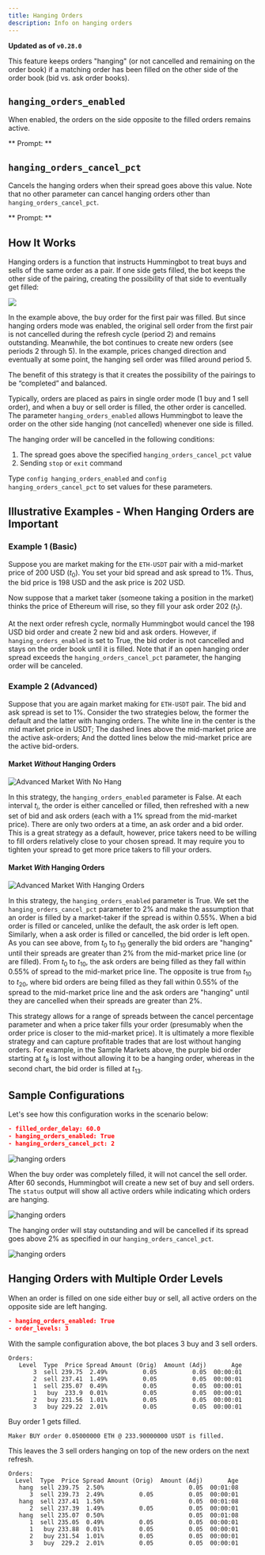 ```yaml
---
title: Hanging Orders
description: Info on hanging orders
---
```



**Updated as of `v0.28.0`**

This feature keeps orders "hanging" (or not cancelled and remaining on the order book) if a matching order has been filled on the other side of the order book (bid vs. ask order books).

## `hanging_orders_enabled`

When enabled, the orders on the side opposite to the filled orders remains active.

** Prompt: **

<Prompt
  prompt="Do you want to enable hanging orders? (Yes/No)"
  response=">>> Yes"
/>

## `hanging_orders_cancel_pct`

Cancels the hanging orders when their spread goes above this value. Note that no other parameter can cancel hanging orders other than `hanging_orders_cancel_pct`.

** Prompt: **

<Prompt
  prompt="At what spread percentage (from mid price) will hanging orders be canceled?"
  response=">>> "
/>

## How It Works

Hanging orders is a function that instructs Hummingbot to treat buys and sells of the same order as a pair. If one side gets filled, the bot keeps the other side of the pairing, creating the possibility of that side to eventually get filled:

![](img/hanging-orders.png)

In the example above, the buy order for the first pair was filled. But since hanging orders mode was enabled, the original sell order from the first pair is not cancelled during the refresh cycle (period 2) and remains outstanding. Meanwhile, the bot continues to create new orders (see periods 2 through 5). In the example, prices changed direction and eventually at some point, the hanging sell order was filled around period 5.

The benefit of this strategy is that it creates the possibility of the pairings to be “completed” and balanced.

Typically, orders are placed as pairs in single order mode (1 buy and 1 sell order), and when a buy or sell order is filled, the other order is cancelled. The parameter `hanging_orders_enabled` allows Hummingbot to leave the order on the other side hanging (not cancelled) whenever one side is filled.

The hanging order will be cancelled in the following conditions:

1. The spread goes above the specified `hanging_orders_cancel_pct` value
2. Sending `stop` or `exit` command

Type `config hanging_orders_enabled` and `config hanging_orders_cancel_pct` to set values for these parameters.

## Illustrative Examples - When Hanging Orders are Important

### Example 1 (Basic)

Suppose you are market making for the `ETH-USDT` pair with a mid-market price of 200 USD ($t_0$). You set your bid spread and ask spread to 1%. Thus, the bid price is 198 USD and the ask price is 202 USD.

Now suppose that a market taker (someone taking a position in the market) thinks the price of Ethereum will rise, so they fill your ask order 202 ($t_1$).

At the next order refresh cycle, normally Hummingbot would cancel the 198 USD bid order and create 2 new bid and ask orders. However, if `hanging_orders_enabled` is set to True, the bid order is not cancelled and stays on the order book until it is filled. Note that if an open hanging order spread exceeds the `hanging_orders_cancel_pct` parameter, the hanging order will be canceled.

### Example 2 (Advanced)

Suppose that you are again market making for `ETH-USDT` pair. The bid and ask spread is set to 1%. Consider the two strategies below, the former the default and the latter with hanging orders. The white line in the center is the mid market price in USDT; The dashed lines above the mid-market price are the active ask-orders; And the dotted lines below the mid-market price are the active bid-orders.

#### Market _Without_ Hanging Orders

![Advanced Market With No Hang](/img/hanging_orders_example_market_adv_no_hang.png)

In this strategy, the `hanging_orders_enabled` parameter is False. At each interval $t_i$, the order is either cancelled or filled, then refreshed with a new set of bid and ask orders (each with a 1% spread from the mid-market price). There are only two orders at a time, an ask order and a bid order. This is a great strategy as a default, however, price takers need to be willing to fill orders relatively close to your chosen spread. It may require you to tighten your spread to get more price takers to fill your orders.

#### Market _With_ Hanging Orders

![Advanced Market With Hanging Orders](/img/hanging_orders_example_market_adv_with_hang.png)

In this strategy, the `hanging_orders_enabled` parameter is True. We set the `hanging_orders_cancel_pct` parameter to 2% and make the assumption that an order is filled by a market-taker if the spread is within 0.55%. When a bid order is filled or canceled, unlike the default, the ask order is left open. Similarly, when a ask order is filled or cancelled, the bid order is left open. As you can see above, from $t_0$ to $t_{10}$ generally the bid orders are "hanging" until their spreads are greater than 2% from the mid-market price line (or are filled). From $t_0$ to $t_{10}$, the ask orders are being filled as they fall within 0.55% of spread to the mid-market price line. The opposite is true from $t_{10}$ to $t_{20}$, where bid orders are being filled as they fall within 0.55% of the spread to the mid-market price line and the ask orders are "hanging" until they are cancelled when their spreads are greater than 2%.

This strategy allows for a range of spreads between the cancel percentage parameter and when a price taker fills your order (presumably when the order price is closer to the mid-market price). It is ultimately a more flexible strategy and can capture profitable trades that are lost without hanging orders. For example, in the Sample Markets above, the purple bid order starting at $t_8$ is lost without allowing it to be a hanging order, whereas in the second chart, the bid order is filled at $t_{13}$.

## Sample Configurations

Let's see how this configuration works in the scenario below:

```json
- filled_order_delay: 60.0
- hanging_orders_enabled: True
- hanging_orders_cancel_pct: 2
```

![hanging orders](/img/hanging_order2.png)

When the buy order was completely filled, it will not cancel the sell order. After 60 seconds, Hummingbot will create a new set of buy and sell orders. The `status` output will show all active orders while indicating which orders are hanging.

![hanging orders](/img/hanging_order3.png)

The hanging order will stay outstanding and will be cancelled if its spread goes above 2% as specified in our `hanging_orders_cancel_pct`.

![hanging orders](/img/hanging_order4.png)

## Hanging Orders with Multiple Order Levels

When an order is filled on one side either buy or sell, all active orders on the opposite side are left hanging.

```json
- hanging_orders_enabled: True
- order_levels: 3
```

With the sample configuration above, the bot places 3 buy and 3 sell orders.

```
Orders:
   Level  Type  Price Spread Amount (Orig)  Amount (Adj)       Age
       3  sell 239.75  2.49%          0.05          0.05  00:00:01
       2  sell 237.41  1.49%          0.05          0.05  00:00:01
       1  sell 235.07  0.49%          0.05          0.05  00:00:01
       1   buy  233.9  0.01%          0.05          0.05  00:00:01
       2   buy 231.56  1.01%          0.05          0.05  00:00:01
       3   buy 229.22  2.01%          0.05          0.05  00:00:01
```

Buy order 1 gets filled.

```
Maker BUY order 0.05000000 ETH @ 233.90000000 USDT is filled.
```

This leaves the 3 sell orders hanging on top of the new orders on the next refresh.

```
Orders:
  Level  Type  Price Spread Amount (Orig)  Amount (Adj)       Age
   hang  sell 239.75  2.50%                        0.05  00:01:08
      3  sell 239.73  2.49%          0.05          0.05  00:00:01
   hang  sell 237.41  1.50%                        0.05  00:01:08
      2  sell 237.39  1.49%          0.05          0.05  00:00:01
   hang  sell 235.07  0.50%                        0.05  00:01:08
      1  sell 235.05  0.49%          0.05          0.05  00:00:01
      1   buy 233.88  0.01%          0.05          0.05  00:00:01
      2   buy 231.54  1.01%          0.05          0.05  00:00:01
      3   buy  229.2  2.01%          0.05          0.05  00:00:01

```

